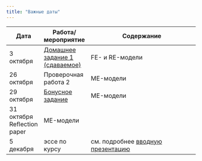 ```yaml
---
title: "Важные даты"
---
```

 
Дата | Работа/мероприятие  | Содержание
-------- | -------- | --------------------------------------------------------
3 октября | <a href="RAPDC_hw1.pdf" title=>Домашнее задание 1 (сдаваемое)</a> | FE- и RE-модели
26 октября | Проверочная работа 2 | ME-модели
29 октября | <a href="RAPDC_bonus.pdf" title=>Бонусное задание</a> | ME-модели
31 октября Reflection paper | ME-модели
5 декабря | эссе по курсу | см. подробнее <a href="RAPDC_intro_2021.pdf" title=>вводную презентацию</a>


 